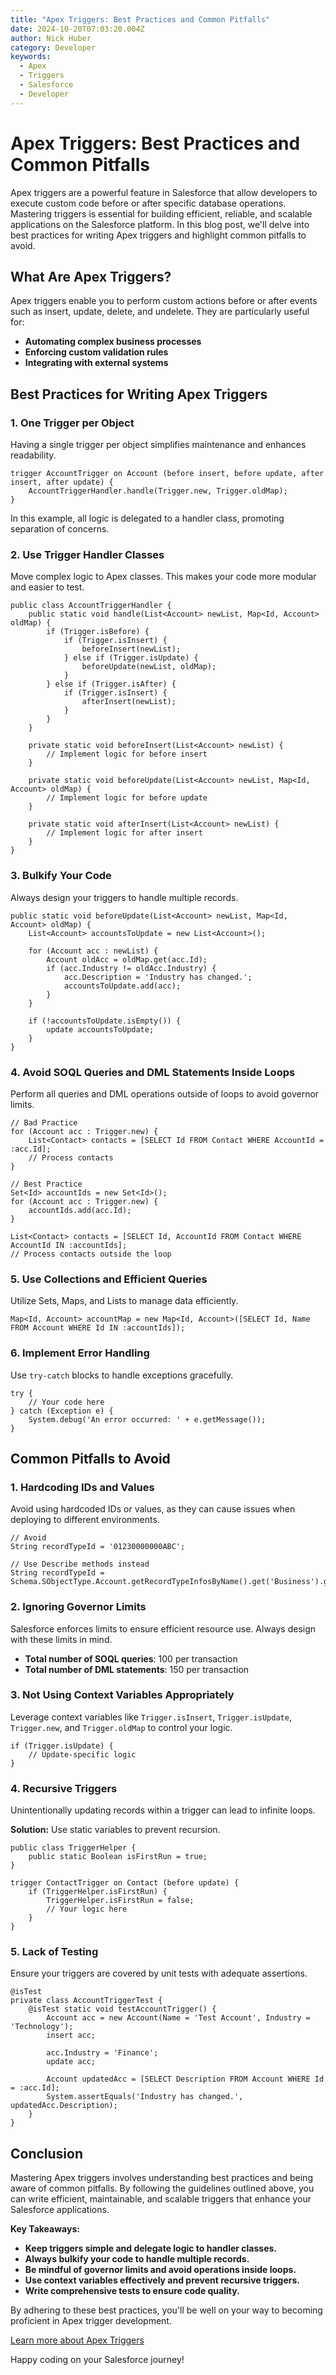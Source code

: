 ```yaml
---
title: "Apex Triggers: Best Practices and Common Pitfalls"
date: 2024-10-20T07:03:20.004Z
author: Nick Huber
category: Developer
keywords:
  - Apex
  - Triggers
  - Salesforce
  - Developer
---
```

# Apex Triggers: Best Practices and Common Pitfalls

Apex triggers are a powerful feature in Salesforce that allow developers to execute custom code before or after specific database operations. Mastering triggers is essential for building efficient, reliable, and scalable applications on the Salesforce platform. In this blog post, we'll delve into best practices for writing Apex triggers and highlight common pitfalls to avoid.

## What Are Apex Triggers?

Apex triggers enable you to perform custom actions before or after events such as insert, update, delete, and undelete. They are particularly useful for:

- **Automating complex business processes**
- **Enforcing custom validation rules**
- **Integrating with external systems**

## Best Practices for Writing Apex Triggers

### 1. **One Trigger per Object**

Having a single trigger per object simplifies maintenance and enhances readability.

```apex
trigger AccountTrigger on Account (before insert, before update, after insert, after update) {
    AccountTriggerHandler.handle(Trigger.new, Trigger.oldMap);
}
```

In this example, all logic is delegated to a handler class, promoting separation of concerns.

### 2. **Use Trigger Handler Classes**

Move complex logic to Apex classes. This makes your code more modular and easier to test.

```apex
public class AccountTriggerHandler {
    public static void handle(List<Account> newList, Map<Id, Account> oldMap) {
        if (Trigger.isBefore) {
            if (Trigger.isInsert) {
                beforeInsert(newList);
            } else if (Trigger.isUpdate) {
                beforeUpdate(newList, oldMap);
            }
        } else if (Trigger.isAfter) {
            if (Trigger.isInsert) {
                afterInsert(newList);
            }
        }
    }
    
    private static void beforeInsert(List<Account> newList) {
        // Implement logic for before insert
    }
    
    private static void beforeUpdate(List<Account> newList, Map<Id, Account> oldMap) {
        // Implement logic for before update
    }
    
    private static void afterInsert(List<Account> newList) {
        // Implement logic for after insert
    }
}
```

### 3. **Bulkify Your Code**

Always design your triggers to handle multiple records.

```apex
public static void beforeUpdate(List<Account> newList, Map<Id, Account> oldMap) {
    List<Account> accountsToUpdate = new List<Account>();
    
    for (Account acc : newList) {
        Account oldAcc = oldMap.get(acc.Id);
        if (acc.Industry != oldAcc.Industry) {
            acc.Description = 'Industry has changed.';
            accountsToUpdate.add(acc);
        }
    }
    
    if (!accountsToUpdate.isEmpty()) {
        update accountsToUpdate;
    }
}
```

### 4. **Avoid SOQL Queries and DML Statements Inside Loops**

Perform all queries and DML operations outside of loops to avoid governor limits.

```apex
// Bad Practice
for (Account acc : Trigger.new) {
    List<Contact> contacts = [SELECT Id FROM Contact WHERE AccountId = :acc.Id];
    // Process contacts
}

// Best Practice
Set<Id> accountIds = new Set<Id>();
for (Account acc : Trigger.new) {
    accountIds.add(acc.Id);
}

List<Contact> contacts = [SELECT Id, AccountId FROM Contact WHERE AccountId IN :accountIds];
// Process contacts outside the loop
```

### 5. **Use Collections and Efficient Queries**

Utilize Sets, Maps, and Lists to manage data efficiently.

```apex
Map<Id, Account> accountMap = new Map<Id, Account>([SELECT Id, Name FROM Account WHERE Id IN :accountIds]);
```

### 6. **Implement Error Handling**

Use `try-catch` blocks to handle exceptions gracefully.

```apex
try {
    // Your code here
} catch (Exception e) {
    System.debug('An error occurred: ' + e.getMessage());
}
```

## Common Pitfalls to Avoid

### 1. **Hardcoding IDs and Values**

Avoid using hardcoded IDs or values, as they can cause issues when deploying to different environments.

```apex
// Avoid
String recordTypeId = '01230000000ABC';

// Use Describe methods instead
String recordTypeId = Schema.SObjectType.Account.getRecordTypeInfosByName().get('Business').getRecordTypeId();
```

### 2. **Ignoring Governor Limits**

Salesforce enforces limits to ensure efficient resource use. Always design with these limits in mind.

- **Total number of SOQL queries**: 100 per transaction
- **Total number of DML statements**: 150 per transaction

### 3. **Not Using Context Variables Appropriately**

Leverage context variables like `Trigger.isInsert`, `Trigger.isUpdate`, `Trigger.new`, and `Trigger.oldMap` to control your logic.

```apex
if (Trigger.isUpdate) {
    // Update-specific logic
}
```

### 4. **Recursive Triggers**

Unintentionally updating records within a trigger can lead to infinite loops.

**Solution:** Use static variables to prevent recursion.

```apex
public class TriggerHelper {
    public static Boolean isFirstRun = true;
}

trigger ContactTrigger on Contact (before update) {
    if (TriggerHelper.isFirstRun) {
        TriggerHelper.isFirstRun = false;
        // Your logic here
    }
}
```

### 5. **Lack of Testing**

Ensure your triggers are covered by unit tests with adequate assertions.

```apex
@isTest
private class AccountTriggerTest {
    @isTest static void testAccountTrigger() {
        Account acc = new Account(Name = 'Test Account', Industry = 'Technology');
        insert acc;
        
        acc.Industry = 'Finance';
        update acc;
        
        Account updatedAcc = [SELECT Description FROM Account WHERE Id = :acc.Id];
        System.assertEquals('Industry has changed.', updatedAcc.Description);
    }
}
```

## Conclusion

Mastering Apex triggers involves understanding best practices and being aware of common pitfalls. By following the guidelines outlined above, you can write efficient, maintainable, and scalable triggers that enhance your Salesforce applications.

**Key Takeaways:**

- **Keep triggers simple and delegate logic to handler classes.**
- **Always bulkify your code to handle multiple records.**
- **Be mindful of governor limits and avoid operations inside loops.**
- **Use context variables effectively and prevent recursive triggers.**
- **Write comprehensive tests to ensure code quality.**

By adhering to these best practices, you'll be well on your way to becoming proficient in Apex trigger development.

[Learn more about Apex Triggers](https://developer.salesforce.com/docs/atlas.en-us.apexcode.meta/apexcode/apex_triggers.htm)

Happy coding on your Salesforce journey!